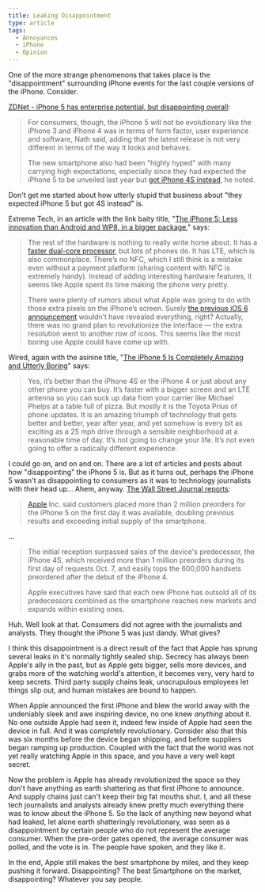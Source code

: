 ```yaml
---
title: Leaking Disappointment
type: article
tags:
  - Annoyances
  - iPhone
  - Opinion
---
```


One of the more strange phenomenons that takes place is the "disappointment" surrounding iPhone events for the last couple versions of the iPhone. Consider.

[ZDNet - iPhone 5 has enterprise potential, but disappointing overall](http://www.zdnet.com/iphone-5-has-enterprise-potential-but-disappointing-overall-7000004202/):

> For consumers, though, the iPhone 5 will not be evolutionary like the iPhone 3 and iPhone 4 was in terms of form factor, user experience and software, Nath said, adding that the latest release is not very different in terms of the way it looks and behaves.
>
> The new smartphone also had been "highly hyped" with many carrying high expectations, especially since they had expected the iPhone 5 to be unveiled last year but [got iPhone 4S instead](http://www.zdnet.com/blog/btl/analysts-disappointing-iphone-4s-could-be-fastest-selling-to-date/60175), he noted.

Don't get me started about how utterly stupid that business about "they expected iPhone 5 but got 4S instead" is.

Extreme Tech, in an article with the link baity title, "[The iPhone 5: Less innovation than Android and WP8, in a bigger package](http://www.extremetech.com/electronics/136100-the-iphone-5-less-innovation-than-android-and-wp8-in-a-bigger-package)," says:

> The rest of the hardware is nothing to really write home about. It has a [faster dual-core processor](http://www.extremetech.com/mobile/136085-whats-inside-the-iphone-5s-a6-soc), but lots of phones do. It has LTE, which is also commonplace. There’s no NFC, which I still think is a mistake even without a payment platform (sharing content with NFC is extremely handy). Instead of adding interesting hardware features, it seems like Apple spent its time making the phone very pretty.
>
> There were plenty of rumors about what Apple was going to do with those extra pixels on the iPhone’s screen. Surely [the previous iOS 6 announcement](http://www.extremetech.com/computing/130797-apple-ios-6-vs-android-google-has-some-work-to-do) wouldn’t have revealed everything, right? Actually, there was no grand plan to revolutionize the interface — the extra resolution went to another row of icons. This seems like the most boring use Apple could have come up with.

Wired, again with the asinine title, "[The iPhone 5 Is Completely Amazing and Utterly Boring](http://www.wired.com/gadgetlab/2012/09/the-iphone-5-is-boring-and-amazing/)" says:

> Yes, it’s better than the iPhone 4S or the iPhone 4 or just about any other phone you can buy. It’s faster with a bigger screen and an LTE antenna so you can suck up data from your carrier like Michael Phelps at a table full of pizza. But mostly it is the Toyota Prius of phone updates. It is an amazing triumph of technology that gets better and better, year after year, and yet somehow is every bit as exciting as a 25 mph drive through a sensible neighborhood at a reasonable time of day. It’s not going to change your life. It’s not even going to offer a radically different experience.

I could go on, and on and on. There are a lot of articles and posts about how "disappointing" the iPhone 5 is. But as it turns out, perhaps the iPhone 5 wasn't as disappointing to consumers as it was to technology journalists with their head up… Ahem, anyway. [The Wall Street Journal reports](http://online.wsj.com/article/SB10000872396390443995604578001920943462306.html):

> [Apple](http://online.wsj.com/public/quotes/main.html?type=djn&symbol=T) Inc. said customers placed more than 2 million preorders for the iPhone 5 on the first day it was available, doubling previous results and exceeding initial supply of the smartphone.

...

> The initial reception surpassed sales of the device's predecessor, the iPhone 4S, which received more than 1 million preorders during its first day of requests Oct. 7, and easily tops the 600,000 handsets preordered after the debut of the iPhone 4.
>
> Apple executives have said that each new iPhone has outsold all of its predecessors combined as the smartphone reaches new markets and expands within existing ones.

Huh. Well look at that. Consumers did not agree with the journalists and analysts. They thought the iPhone 5 was just dandy. What gives?

I think this disappointment is a direct result of the fact that Apple has sprung several leaks in it's normally tightly sealed ship. Secrecy has always been Apple's ally in the past, but as Apple gets bigger, sells more devices, and grabs more of the watching world's attention, it becomes very, very hard to keep secrets. Third party supply chains leak, unscrupulous employees let things slip out, and human mistakes are bound to happen.

When Apple announced the first iPhone and blew the world away with the undeniably sleek and awe inspiring device, no one knew _anything_ about it. No one outside Apple had seen it, indeed few inside of Apple had seen the device in full. And it was completely revolutionary. Consider also that this was six months before the device began shipping, and before suppliers began ramping up production. Coupled with the fact that the world was not yet really watching Apple in this space, and you have a very well kept secret.

Now the problem is Apple has already revolutionized the space so they don't have anything as earth shattering as that first iPhone to announce. And supply chains just can't keep their big fat mouths shut. I, and all these tech journalists and analysts already knew pretty much everything there was to know about the iPhone 5. So the lack of anything new beyond what had leaked, let alone earth shatteringly revolutionary, was seen as a disappointment by certain people who do not represent the average consumer. When the pre-order gates opened, the average consumer was polled, and the vote is in. The people have spoken, and they like it.

In the end, Apple still makes the best smartphone by miles, and they keep pushing it forward. Disappointing? The best Smartphone on the market, disappointing? Whatever you say people.
